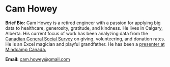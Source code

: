 
<SEO title="Welcome" />
<Avatar />

# Cam Howey

**Brief Bio:** Cam Howey is a retired engineer with a passion for applying big data to healthcare, generosity, gratitude, and kindness. He lives in Calgary, Alberta. His current focus of work has been analyzing data from the [Canadian General Social Survey](https://www150.statcan.gc.ca/n1/en/catalogue/89F0115X) on giving, volunteering, and donation rates. He is an Excel magician and playful grandfather. He has been a [presenter at Mindcamp Canada.](https://www.mindcamp.org/presenters/past-presenters/?leader=howey_cam)

**Email:** [cam.howey@gmail.com](mailto:cam.howey@gmail.com)
